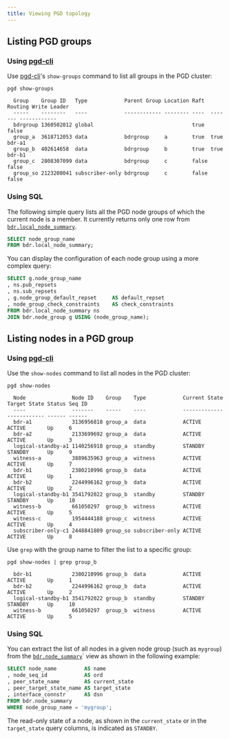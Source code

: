 ```yaml
---
title: Viewing PGD topology
---
```



## Listing PGD groups

### Using [pgd-cli](../cli)

Use [pgd-cli](../pgd-cli)'s `show-groups` command to list all groups in the PGD cluster:

```shell
pgd show-groups
```
```console
  Group    Group ID   Type            Parent Group Location Raft  Routing Write Leader
  -----    --------   ----            ------------ -------- ----  ------- ------------
  bdrgroup 1360502012 global                                true  false
  group_a  3618712053 data            bdrgroup     a        true  true    bdr-a1
  group_b  402614658  data            bdrgroup     b        true  true    bdr-b1
  group_c  2808307099 data            bdrgroup     c        false false
  group_so 2123208041 subscriber-only bdrgroup     c        false false
```

### Using SQL

The following simple query lists all the PGD node groups of which the current
node is a member. It currently returns only one row from
[`bdr.local_node_summary`](/pgd/latest/reference/catalogs-visible#bdrlocal_node_summary).

```sql
SELECT node_group_name
FROM bdr.local_node_summary;
```

You can display the configuration of each node group using a more
complex query:

```sql
SELECT g.node_group_name
, ns.pub_repsets
, ns.sub_repsets
, g.node_group_default_repset     AS default_repset
, node_group_check_constraints    AS check_constraints
FROM bdr.local_node_summary ns
JOIN bdr.node_group g USING (node_group_name);
```

## Listing nodes in a PGD group

### Using [pgd-cli](../pgd-cli)

Use the `show-nodes` command to list all nodes in the PGD cluster:

```shell
pgd show-nodes
```
```console
  Node               Node ID    Group    Type            Current State Target State Status Seq ID
  ----               -------    -----    ----            ------------- ------------ ------ ------
  bdr-a1             3136956818 group_a  data            ACTIVE        ACTIVE       Up     6
  bdr-a2             2133699692 group_a  data            ACTIVE        ACTIVE       Up     3
  logical-standby-a1 1140256918 group_a  standby         STANDBY       STANDBY      Up     9
  witness-a          3889635963 group_a  witness         ACTIVE        ACTIVE       Up     7
  bdr-b1             2380210996 group_b  data            ACTIVE        ACTIVE       Up     1
  bdr-b2             2244996162 group_b  data            ACTIVE        ACTIVE       Up     2
  logical-standby-b1 3541792022 group_b  standby         STANDBY       STANDBY      Up     10
  witness-b          661050297  group_b  witness         ACTIVE        ACTIVE       Up     5
  witness-c          1954444188 group_c  witness         ACTIVE        ACTIVE       Up     4
  subscriber-only-c1 2448841809 group_so subscriber-only ACTIVE        ACTIVE       Up     8
```

Use `grep` with the group name to filter the list to a specific group:

```shell
pgd show-nodes | grep group_b
```
```console
  bdr-b1             2380210996 group_b  data            ACTIVE        ACTIVE       Up     1
  bdr-b2             2244996162 group_b  data            ACTIVE        ACTIVE       Up     2
  logical-standby-b1 3541792022 group_b  standby         STANDBY       STANDBY      Up     10
  witness-b          661050297  group_b  witness         ACTIVE        ACTIVE       Up     5
```

### Using SQL

You can extract the list of all nodes in a given node group (such as `mygroup`)
from the [`bdr.node_summary`](/pgd/latest/reference/catalogs-visible#bdrnode_summary)` view as shown in the following
example:

```sql
SELECT node_name         AS name
, node_seq_id            AS ord
, peer_state_name        AS current_state
, peer_target_state_name AS target_state
, interface_connstr      AS dsn
FROM bdr.node_summary
WHERE node_group_name = 'mygroup';
```

The read-only state of a node, as shown in the
`current_state` or in the `target_state` query columns, is indicated
as `STANDBY`.

